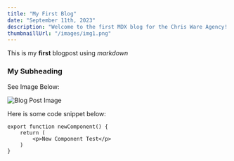```yaml
---
title: "My First Blog"
date: "September 11th, 2023"
description: "Welcome to the first MDX blog for the Chris Ware Agency! We hope you enjoy it.Welcome to the first MDX blog for the Chris Ware Agency! We hope you enjoy it.Welcome to the first MDX blog for the Chris Ware Agency! We hope you enjoy it."
thumbnaillUrl: "/images/img1.png"
---
```


This is my **first** blogpost using _markdown_

### My Subheading

See Image Below:

![Blog Post Image](/images/blog1.png)

Here is some code snippet below:

```
export function newComponent() {
    return (
        <p>New Component Test</p>
    )
}

```
